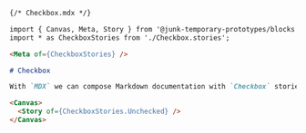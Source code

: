 ```md
{/* Checkbox.mdx */}

import { Canvas, Meta, Story } from '@junk-temporary-prototypes/blocks';
import * as CheckboxStories from './Checkbox.stories';

<Meta of={CheckboxStories} />

# Checkbox

With `MDX` we can compose Markdown documentation with `Checkbox` stories and interactive controls.

<Canvas>
  <Story of={CheckboxStories.Unchecked} />
</Canvas>
```
